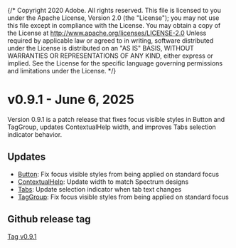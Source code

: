 {/* Copyright 2020 Adobe. All rights reserved.
This file is licensed to you under the Apache License, Version 2.0 (the "License");
you may not use this file except in compliance with the License. You may obtain a copy
of the License at http://www.apache.org/licenses/LICENSE-2.0
Unless required by applicable law or agreed to in writing, software distributed under
the License is distributed on an "AS IS" BASIS, WITHOUT WARRANTIES OR REPRESENTATIONS
OF ANY KIND, either express or implied. See the License for the specific language
governing permissions and limitations under the License. */}




# v0.9.1 - June 6, 2025

Version 0.9.1 is a patch release that fixes focus visible styles in Button and TagGroup, updates ContextualHelp width, and improves Tabs selection indicator behavior.

## Updates
* [Button](../Button.html): Fix focus visible styles from being applied on standard focus
* [ContextualHelp](../ContextualHelp.html): Update width to match Spectrum designs
* [Tabs](../Tabs.html): Update selection indicator when tab text changes
* [TagGroup](../TagGroup.html): Fix focus visible styles from being applied on standard focus

## Github release tag

[Tag v0.9.1](https://github.com/adobe/react-spectrum/releases/tag/%40react-spectrum%2Fs2%400.9.1)
